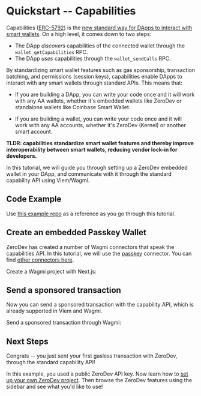 # Quickstart -- Capabilities

Capabilities ([ERC-5792](https://eips.ethereum.org/EIPS/eip-5792)) is the [new standard way for DApps to interact with smart wallets](/blog/hello-capabilities).  On a high level, it comes down to two steps:

- The DApp *discovers* capabilities of the connected wallet through the `wallet_getCapabilities` RPC.
- The DApp *uses* capabilities through the `wallet_sendCalls` RPC.

By standardizing smart wallet features such as gas sponsorship, transaction batching, and permissions (session keys), capabilities enable DApps to interact with any smart wallets through standard APIs.  This means that:

- If you are building a DApp, you can write your code once and it will work with any AA wallets, whether it's embedded wallets like ZeroDev or standalone wallets like Coinbase Smart Wallet.

- If you are building a wallet, you can write your code once and it will work with any AA accounts, whether it's ZeroDev (Kernel) or another smart account.

**TLDR: capabilities standardize smart wallet features and thereby improve interoperability between smart wallets, reducing vendor lock-in for developers.**

In this tutorial, we will guide you through setting up a ZeroDev embedded wallet in your DApp, and communicate with it through the standard capability API using Viem/Wagmi.

## Code Example

Use [this example repo](/todo) as a reference as you go through this tutorial.

## Create an embedded Passkey Wallet

ZeroDev has created a number of Wagmi connectors that speak the capabilities API.  In this tutorial, we will use the [passkey](/sdk/advanced/passkeys) connector.  You can find [other connectors here](/smart-wallet/creating-wallets).

Create a Wagmi project with Next.js:

## Send a sponsored transaction

Now you can send a sponsored transaction with the capability API, which is already supported in Viem and Wagmi.

Send a sponsored transaction through Wagmi:

## Next Steps

Congrats -- you just sent your first gasless transaction with ZeroDev, through the standard capability API!

In this example, you used a public ZeroDev API key.  Now learn how to [set up your own ZeroDev project](/smart-wallet/setting-up-zerodev-projects).  Then browse the ZeroDev features using the sidebar and see what you'd like to use!